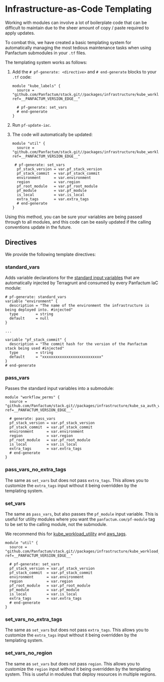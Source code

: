 # Infrastructure-as-Code Templating

Working with modules can involve a lot of boilerplate code that can be difficult to maintain due
to the sheer amount of copy / paste required to apply updates.

To combat this, we have created a basic templating system for automatically managing the most tedious maintenance tasks
when using Panfactum submodules in your `.tf` files.

The templating system works as follows:

1. Add the `# pf-generate: <directive>` and `# end-generate` blocks to your `.tf` code:

   ```hcl
   module "kube_labels" {
     source = "github.com/Panfactum/stack.git//packages/infrastructure/kube_workload_utility?ref=__PANFACTUM_VERSION_EDGE__"

     # pf-generate: set_vars
     # end-generate
   }
   ```

2. Run `pf-update-iac`.

3. The code will automatically be updated:

   ```hcl
   module "util" {
     source = "github.com/Panfactum/stack.git//packages/infrastructure/kube_workload_utility?ref=__PANFACTUM_VERSION_EDGE__"

    # pf-generate: set_vars
     pf_stack_version = var.pf_stack_version
     pf_stack_commit  = var.pf_stack_commit
     environment      = var.environment
     region           = var.region
     pf_root_module   = var.pf_root_module
     pf_module        = var.pf_module
     is_local         = var.is_local
     extra_tags       = var.extra_tags
     # end-generate
   }
   ```

Using this method, you can be sure your variables are being passed through to all modules, and this code can be
easily updated if the calling conventions update in the future.

## Directives

We provide the following template directives:

### standard\_vars

Adds variable declarations for the
[standard input variables](/docs/edge/reference/infrastructure-modules/overview#standard-variables) that are automatically
injected by Terragrunt and consumed by every Panfactum IaC module:

```hcl
# pf-generate: standard_vars
variable "environment" {
  description = "The name of the environment the infrastructure is being deployed into. #injected"
  type        = string
  default     = null
}

...

variable "pf_stack_commit" {
  description = "The commit hash for the version of the Panfactum stack being used #injected"
  type        = string
  default     = "xxxxxxxxxxxxxxxxxxxxxxxxxxx"
}
# end-generate
```

### pass\_vars

Passes the standard input variables into a submodule:

```hcl
module "workflow_perms" {
  source = "github.com/Panfactum/stack.git//packages/infrastructure/kube_sa_auth_workflow?ref=__PANFACTUM_VERSION_EDGE__"

  # generate: pass_vars
  pf_stack_version = var.pf_stack_version
  pf_stack_commit  = var.pf_stack_commit
  environment      = var.environment
  region           = var.region
  pf_root_module   = var.pf_root_module
  is_local         = var.is_local
  extra_tags       = var.extra_tags
  # end-generate
}
```

### pass\_vars\_no\_extra\_tags

The same as `set_vars` but does not pass `extra_tags`. This allows you to customize the `extra_tags` input
without it being overridden by the templating system.

### set\_vars

The same as `pass_vars`, but also passes the `pf_module` input variable. This is useful for utility modules
where you want the `panfactum.com/pf-module` tag to be set to the calling module, not the submodule.

We recommend this for [kube\_workload\_utility](/docs/edge/reference/infrastructure-modules/submodule/kubernetes/kube_workload_utility)
and [aws\_tags](/docs/edge/reference/infrastructure-modules/submodule/aws/aws_tags).

```hcl
module "util" {
  source = "github.com/Panfactum/stack.git//packages/infrastructure/kube_workload_utility?ref=__PANFACTUM_VERSION_EDGE__"

  # pf-generate: set_vars
  pf_stack_version = var.pf_stack_version
  pf_stack_commit  = var.pf_stack_commit
  environment      = var.environment
  region           = var.region
  pf_root_module   = var.pf_root_module
  pf_module        = var.pf_module
  is_local         = var.is_local
  extra_tags       = var.extra_tags
  # end-generate
}
```

### set\_vars\_no\_extra\_tags

The same as `set_vars` but does not pass `extra_tags`. This allows you to customize the `extra_tags` input
without it being overridden by the templating system.

### set\_vars\_no\_region

The same as `set_vars` but does not pass `region`. This allows you to customize the `region` input
without it being overridden by the templating system. This is useful in modules that deploy resources in
multiple regions.
